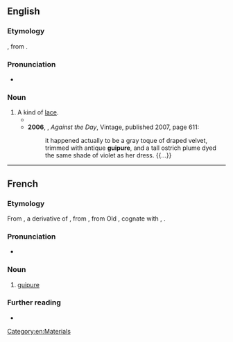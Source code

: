 ==English==

===Etymology===
{{bor|en|fr|guipure}}, from {{m|fr|guiper||to cover with silk}}.

===Pronunciation===
* {{IPA|/ɡiːˈpjʊə/|lang=en}}

===Noun===
{{en-noun|~}}

# A kind of [[lace]].
#* {{quote-journal|title=Mantillas and Shawls|magazine=[[w:Graham's Magazine|Graham's American Monthly Magazine of Literature, Art, and Fashion]]|location=Philadelphia, Pa.|publisher=Abraham H. See, 106 [[w:Chestnut Street (Philadelphia)|Chestnut Street]]|year=1855|volume=XLVI|issue=4|page=578|pageurl=https://books.google.com/books?id=3MURAAAAYAAJ&pg=PA578|oclc=145146808|passage=Mantillas are larger than last year, and are generally all worn with a deep flouncing, either of the same material, or of black lace; the mantilla itself is also much trimmed with small ruchings of ribbon, guip and '''guipure''' lace, laid on quite flat.}}
#* '''2006''', {{w|Thomas Pynchon}}, ''Against the Day'', Vintage, published 2007, page 611:
#*: it happened actually to be a gray toque of draped velvet, trimmed with antique '''guipure''', and a tall ostrich plume dyed the same shade of violet as her dress. {{...}}

[[Category:en:Materials]]

----

==French==

===Etymology===
From {{etyl|frm|fr}} {{m|frm|ghippure||trimmings}}, a derivative of {{etyl|frm|fr}} {{m|frm|guiper}}, from {{etyl|fro|fr}} {{m|fro|guiper||to cover with silk}}, from Old {{etyl|frk|fr}} {{m|frk|*wipan|*wīpan|to wrap}}, cognate with {{cog|goh|wīfan||to twist}}, {{cog|dum|wipen|wīpen|to crown}}.

===Pronunciation===
* {{IPA|/ɡipyʁ/|lang=fr}}

===Noun===
{{fr-noun|f}}

# [[#English|guipure]]

===Further reading===
* {{R:TLFi}}